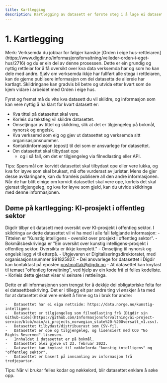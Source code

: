 ```yaml
---
title: Kartlegging
description: Kartlegging av datasett er første steg i å lage ei datasettbeskriving.
---
```


# 1. Kartlegging

<Alert size='sm'>
    Merk: Verksemda du jobbar for følgjer kanskje [Orden i eige
    hus-rettleiaren](https://www.digdir.no/informasjonsforvaltning/veileder-orden-i-eget-hus/2716) og du er ein del av
    denne prosessen. Dette er ein grundig og nyttig rettleiar for å få oversikt over kva data verksemda har og som ho
    kan dele med andre. Sjølv om verksemda ikkje har fullført alle stega i rettleiaren, kan de gjerne publisere
    informasjon om dei datasetta de allereie har kartlagt. Skildringane kan gradvis bli betre og utvida etter kvart som
    de kjem vidare i arbeidet med Orden i eige hus.
</Alert>

Fyrst og fremst må du vite kva datasett du vil skildre, og informasjon som kan vere nyttig å ha klart for kvart datasett er:

-   Kva tittel på datasettet skal vere.
-   Korleis du tekstleg vil skildre datasettet.
-   Omsetjingar av tittel og skildring, slik at det er tilgjengeleg på bokmål, nynorsk og engelsk.
-   Kva verksemd som eig og gjev ut datasettet og verksemda sitt organisasjonsnummer.
-   Kontaktinformasjon (epost) til dei som er ansvarlege for datasettet.
-   Om datasettet skal tilbydast ope
    -   og i så fall, om det er tilgjengeleg via filnedlasting eller API.

<Alert size='sm'>
    Tips: Spørsmål om korvidt datasettet skal tilbydast ope eller vere lukka, og kva for løyve som skal brukast, må ofte vurderast av juristar. Mens de gjer desse avklaringane, kan du framleis publisere all den andre informasjonen. Når de har
    blitt einige om korvidt datasettet skal vere ope, korleis det skal gjerast tilgjengeleg, og kva for løyve som gjeld,
    kan du utvide skildringa med denne informasjonen.
</Alert>

## Døme på kartlegging: KI-prosjekt i offentleg sektor

Digdir tilbyr eit datasett med oversikt over KI-prosjekt i offentleg sektor. I skildringa av dette datasettet vil vi ha med i alle fall følgjande informasjon: - Tittelen er "Kunstig intelligens - oversikt over prosjekt i offentleg sektor". - Bokmålsbeskrivinga er "Ein oversikt over kunstig intelligens-prosjekt i offentleg sektor. Oversikta er ikkje komplett." - Omsetjing til nynorsk og engelsk legg vi til etterpå. - Utgjevaren er Digitaliseringsdirektoratet, med organisasjonsnummer 991825827. - Dei ansvarlege for datasettet i Digdir kan kontaktast på eposten postmottak@digdir.no - At datasettet kan knytast til temaet "offentleg forvaltning", ved hjelp av ein kode frå ei felles kodeliste. - Korleis dette gjerast viser vi seinare i rettleiinga.

Dette er all informasjonen som trengst for å dekkje dei obligatoriske felta for ei datasettbeskriving. Det er i tillegg eit par andre ting vi ønskjer å ta med for at datasettet skal vere enkelt å finne og ta i bruk for andre:

    -   Datasettet har ei eiga nettside: https://data.norge.no/kunstig-intelligens
    -   Datasettet er tilgjengeleg som filnedlasting frå [Digdir sin Github-side](https://github.com/Informasjonsforvaltning/ai-project-service/blob/main/ai_projects_norwegian_state%20-%20Oversatt_v1.csv).
    -   Datasettet tilbydast/distribuerast som CSV-fil.
    -   Datasettet er ope og tilgjengeleg, og lisensiert med CC0 "No Rights Reserved"-lisensen.
    -   Innhaldet i datasettet er på bokmål.
    -   Datasettet blei gjeve ut 23. februar 2023.
    -   Datasettet kan knytast til nøkkelorda "kunstig intelligens" og "offentleg sektor".
    -   Datasettet er basert på innsamling av informasjon frå tredjepartar.

<Alert size='sm'>Tips: Når vi brukar felles kodar og nøkkelord, blir datasettet enklare å søke opp.</Alert>
